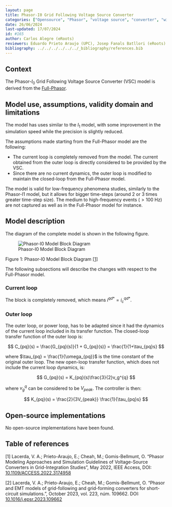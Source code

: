 ```yaml
---
layout: page 
title: Phasor-I0 Grid Following Voltage Source Converter 
categories: ["Opensource", "Phasor", "voltage source", "converter", "wind", "pv", "hvdc"] 
date: 26/06/2024 
last-updated: 17/07/2024
id: #165
author: Carlos Alegre (eRoots)
reviewers: Eduardo Prieto Araujo (UPC), Josep Fanals Batllori (eRoots)
bibliography: ../../../../../../_bibliography/references.bib
---
```



## Context

The Phasor-$I_0$ Grid Following Voltage Source Converter (VSC) model is derived from the [Full-Phasor](../). 

## Model use, assumptions, validity domain and limitations

The model has uses similar to the $I_1$ model, with some improvement in the simulation speed while the precision is slightly reduced.

The assumptions made starting from the Full-Phasor model are the following:

* The current loop is completely removed from the model. The current obtained from the outer loop is directly considered to be provided by the VSC.
* Since there are no current dynamics, the outer loop is modified to maintain the closed-loop from the Full-Phasor model.

The model is valid for low-frequency phenomena studies, similarly to the Phasor-I1 model, but it allows for bigger time-steps (around 2 or 3 times greater time-step size). The medium to high-frequency events ($>100$ Hz) are not captured as well as in the Full-Phasor model for instance. 

## Model description

The diagram of the complete model is shown in the following figure.

![Phasor-I0 Model Block Diagram](PhasorI0.svg){fig-align="center"}

::: {.figure-caption}
Figure 1: Phasor-I0 Model Block Diagram [[1]](#1)
:::

The following subsections will describe the changes with respect to the Full-Phasor model.

### Current loop

The block is completely removed, which means $i^{qd*} = i^{qd*}_c$.

### Outer loop

The outer loop, or power loop, has to be adapted since it had the dynamics of the current loop included in its transfer function. The closed-loop transfer function of the outer loop is:

$$
C_{pq}(s) = \frac{G_{pq}(s)}{1 + G_{pq}(s)} = \frac{1}{1+\tau_{pq}s}
$$

where $\tau_{pq} = \frac{1}{\omega_{pq}}$ is the time constant of the original outer loop. The new open-loop transfer function, which does not include the current loop dynamics, is:

$$
G_{pq}(s) = K_{pq}(s)\frac{3}{2}v_g^{q}
$$

where $v_g^{q}$ can be considered to be $V_{peak}$. The controller is then:

$$
K_{pq}(s) = \frac{2}{3V_{peak}} \frac{1}{\tau_{pq}s}
$$

## Open-source implementations

No open-source implementations have been found.

## Table of references


<a id="1">[1]</a> Lacerda, V. A.; Prieto-Araujo, E.; Cheah, M.; Gomis-Bellmunt, O. "Phasor Modeling Approaches and Simulation Guidelines of Voltage-Source Converters in Grid-Integration Studies", May 2022, IEEE Access, DOI: [10.1109/ACCESS.2022.3174958](https://doi.org/10.1109/ACCESS.2022.3174958)

<a id="2">[2]</a> Lacerda, V. A.; Prieto-Araujo, E.; Cheah, M.; Gomis-Bellmunt, O. "Phasor and EMT models of grid-following and grid-forming converters for short-circuit simulations.", October 2023, vol. 223, núm. 109662. DOI: [10.1016/j.epsr.2023.109662](https://doi.org/10.1016/j.epsr.2023.109662)
